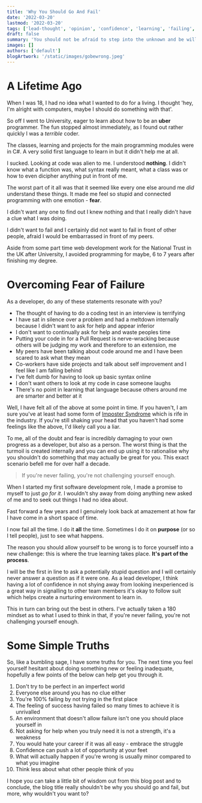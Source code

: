 ```yaml
---
title: 'Why You Should Go And Fail'
date: '2022-03-20'
lastmod: '2022-03-20'
tags: ['lead-thought', 'opinion', 'confidence', 'learning', 'failing', 'growth', 'doubt']
draft: false
summary: 'You should not be afraid to step into the unknown and be willing to fail, learn and fail some more.'
images: []
authors: ['default']
blogArtwork: '/static/images/gobewrong.jpeg'
---
```


# A Lifetime Ago

When I was 18, I had no idea what I wanted to do for a living. I thought 'hey, I'm alright with computers,
maybe I should do something with that'.

So off I went to University, eager to learn about how to be an **uber** programmer. The fun stopped almost immediately,
as I found out rather quickly I was a _terrible_ coder.

The classes, learning and projects for the main programming modules were in C#. A very solid first language
to learn in but it didn't help me at all.

I sucked. Looking at code was alien to me. I understood **nothing**. I didn't know what a function was,
what syntax really meant, what a class was or how to even dicipher anything put in front of me.

The worst part of it all was that it seemed like every one else around me _did_ understand
these things. It made me feel so stupid and connected programming with one emotion - **fear**.

I didn't want any one to find out I knew nothing and that I really didn't have a clue what I was doing.

I didn't want to fail and I certainly did not want to fail in front of
other people, afraid I would be embarrassed in front of my peers.

Aside from some part time web development work for the National Trust in the UK after University, I avoided
programming for maybe, 6 to 7 years after finishing my degree.

# Overcoming Fear of Failure

As a developer, do any of these statements resonate with you?

- The thought of having to do a coding test in an interview is terrifying
- I have sat in silence over a problem and had a meltdown internally because I didn't want to ask for help
  and appear inferior
- I don't want to continually ask for help and waste peoples time
- Putting your code in for a Pull Request is nerve-wracking because others will be judging my work and
  therefore to an extension, me
- My peers have been talking about code around me and I have been scared to ask what they mean
- Co-workers have side projects and talk about self improvement and I feel like I am falling behind
- I've felt dumb for having to look up basic syntax online
- I don't want others to look at my code in case someone laughs
- There's no point in learning that language because others around me are smarter and better at it

Well, I have felt all of the above at some point in time. If you haven't, I am sure you've at least
had some form of [Imposter Syndrome](https://en.wikipedia.org/wiki/Impostor_syndrome) which is rife in the industry. If you're still shaking your head
that you haven't had some feelings like the above, I'd likely call you a liar.

To me, all of the doubt and fear is incredibly damaging to your own progress as a developer,
but also as a person. The worst thing is that the turmoil is created internally and you can end up using it to
rationalise why you shouldn't do something that may actually be great for you. This exact scenario befell me for over half
a decade.

> If you're never failing, you're not challenging yourself enough.

When I started my first software development role, I made a promise to myself to just _go for it_. I
wouldn't shy away from doing anything new asked of me and to seek out things I had no idea about.

Fast forward a few years and I genuinely look back at amazement at how far I have come in a short space of time.

I now fail all the time. I do it **all** the time. Sometimes I do it on **purpose** (or so I tell people), just to see what happens.

The reason you should allow yourself to be wrong is to force yourself into a new challenge:
this is where the true learning takes place. **It's part of the process**.

I will be the first in line to ask a potentially stupid question and I will certainly never answer a question
as if it were one. As a lead developer, I think having a lot of confidence in not shying away from looking inexperienced
is a great way in signalling to other team members it's okay to follow suit which helps create a
nurturing environment to learn in.

This in turn can bring out the best in others. I've actually taken a 180
mindset as to what I used to think in that, if you're never failing, you're not challenging yourself enough.

# Some Simple Truths

So, like a bumbling sage, I have some truths for you. The next time you feel yourself hesitant about doing something new or feeling inadequate, hopefully
a few points of the below can help get you through it.

1. Don't try to be perfect in an imperfect world
2. Everyone else around you has no clue either
3. You're 100% failing by not trying in the first place
4. The feeling of success having failed so many times to achieve it is unrivalled
5. An environment that doesn't allow failure isn't one you should place yourself in
6. Not asking for help when you truly need it is not a strength, it's a weakness
7. You would hate your career if it was all easy - embrace the struggle
8. Confidence can push a lot of opportunity at your feet
9. What will actually happen if you're wrong is usually minor compared to what you imagine
10. Think less about what other people think of you

I hope you can take a little bit of wisdom out from this blog post and to conclude, the blog title really shouldn't be
why you should go and fail, but more, why wouldn't you want to?
